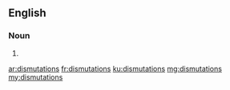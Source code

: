==English==

===Noun===
{{head|en}}

# {{plural of|dismutation}}

[[ar:dismutations]]
[[fr:dismutations]]
[[ku:dismutations]]
[[mg:dismutations]]
[[my:dismutations]]